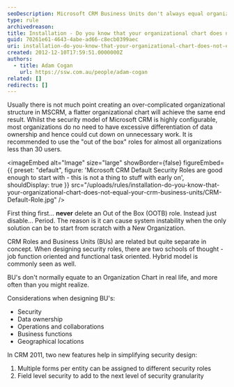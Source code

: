 ```yaml
---
seoDescription: Microsoft CRM Business Units don't always equal organizational charts, requiring careful design considering security, data ownership, operations, and more.
type: rule
archivedreason:
title: Installation - Do you know that your organizational chart does not equal your CRM Business Units?
guid: 70261e61-4643-4abe-ad66-c8ecb0399aec
uri: installation-do-you-know-that-your-organizational-chart-does-not-equal-your-crm-business-units
created: 2012-12-10T17:59:51.0000000Z
authors:
  - title: Adam Cogan
    url: https://ssw.com.au/people/adam-cogan
related: []
redirects: []
---
```


Usually there is not much point creating an over-complicated organizational structure in MSCRM, a flatter organizational chart will achieve the same end result. Whilst the security model of Microsoft CRM is highly configurable, most organizations do no need to have excessive differentiation of data ownership and hence could cut down on unnecessary work. It is recommended to use the "out of the box" roles for almost all organizations less than 30 users.

<imageEmbed
  alt="Image"
  size="large"
  showBorder={false}
  figureEmbed={{
    preset: "default",
    figure: 'Microsoft CRM Default Security Roles are good enough to start with - this is not a thing to stuff with early on',
    shouldDisplay: true
  }}
  src="/uploads/rules/installation-do-you-know-that-your-organizational-chart-does-not-equal-your-crm-business-units/CRM-Default-Role.jpg"
/>

First thing first... **never** delete an Out of the Box (OOTB) role. Instead just disable... Period. The reason is it can cause system instability when the only solution can be to start from scratch with a New Organization.

CRM Roles and Business Units (BUs) are related but quite separate in concept. When designing security roles, there are two schools of thought - job function oriented and functional task oriented. Hybrid model is commonly seen as well.

BU's don't normally equate to an Organization Chart in real life, and more often than you might realize.

Considerations when designing BU's:

- Security
- Data ownership
- Operations and collaborations
- Business functions
- Geographical locations

In CRM 2011, two new features help in simplifying security design:

1. Multiple forms per entity can be assigned to different security roles
2. Field level security to add to the next level of security granularity